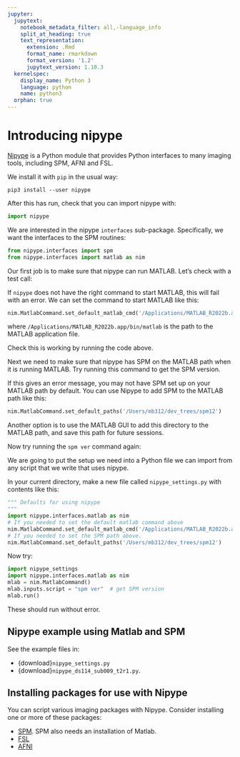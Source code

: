 ```yaml
---
jupyter:
  jupytext:
    notebook_metadata_filter: all,-language_info
    split_at_heading: true
    text_representation:
      extension: .Rmd
      format_name: rmarkdown
      format_version: '1.2'
      jupytext_version: 1.10.3
  kernelspec:
    display_name: Python 3
    language: python
    name: python3
  orphan: true
---
```


# Introducing nipype

[Nipype](http://nipy.org/nipype) is a Python module that provides Python
interfaces to many imaging tools, including SPM, AFNI and FSL.

We install it with `pip` in the usual way:

```
pip3 install --user nipype
```

After this has run, check that you can import nipype with:

```python
import nipype
```

We are interested in the nipype `interfaces` sub-package.  Specifically,
we want the interfaces to the SPM routines:

```python
from nipype.interfaces import spm
from nipype.interfaces import matlab as nim
```

Our first job is to make sure that nipype can run MATLAB. Let’s check
with a test call:

If `nipype` does not have the right command to start MATLAB, this will
fail with an error. We can set the command to start MATLAB like this:

```python
nim.MatlabCommand.set_default_matlab_cmd('/Applications/MATLAB_R2022b.app/bin/matlab')
```

where `/Applications/MATLAB_R2022b.app/bin/matlab` is the path to the
MATLAB application file.

Check this is working by running the code above.

Next we need to make sure that nipype has SPM on the MATLAB path when it
is running MATLAB. Try running this command to get the SPM version.

If this gives an error message, you may not have SPM set up on your
MATLAB path by default. You can use Nipype to add SPM to the MATLAB path
like this:

```python
nim.MatlabCommand.set_default_paths('/Users/mb312/dev_trees/spm12')
```

Another option is to use the MATLAB GUI to add this directory to the
MATLAB path, and save this path for future sessions.

Now try running the `spm ver` command again:

We are going to put the setup we need into a Python file we can import
from any script that we write that uses nipype.

In your current directory, make a new file called `nipype_settings.py`
with contents like this:

```python
""" Defaults for using nipype
"""
import nipype.interfaces.matlab as nim
# If you needed to set the default matlab command above
nim.MatlabCommand.set_default_matlab_cmd('/Applications/MATLAB_R2022b.app/bin/matlab')
# If you needed to set the SPM path above.
nim.MatlabCommand.set_default_paths('/Users/mb312/dev_trees/spm12')
```

Now try:

```python
import nipype_settings
import nipype.interfaces.matlab as nim
mlab = nim.MatlabCommand()
mlab.inputs.script = "spm ver"  # get SPM version
mlab.run()
```

These should run without error.

## Nipype example using Matlab and SPM

See the example files in:

* {download}`nipype_settings.py`
* {download}`nipype_ds114_sub009_t2r1.py`.


## Installing packages for use with Nipype

You can script various imaging packages with Nipype.  Consider installing one or more of these packages:

* [SPM](https://www.fil.ion.ucl.ac.uk/spm/software).  SPM also needs an installation of Matlab.
* [FSL](https://fsl.fmrib.ox.ac.uk/fsl/fslwiki/FslInstallation)
* [AFNI](https://afni.nimh.nih.gov/pub/dist/doc/htmldoc/background_install/install_instructs/index.html)
